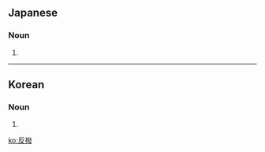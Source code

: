 ==Japanese==
{{ja-kanjitab|はん|はつ|k2=ぱつ|yomi=o}}

===Noun===
{{ja-noun|はんぱつ}}

# {{alternative form of|反発|lang=ja}}

----

==Korean==
{{ko-hanjatab}}

===Noun===
{{ko-noun|hj|hangeul=반발}}

# {{hanja form of|반발|???}}

[[ko:反撥]]